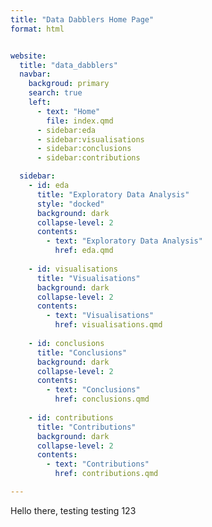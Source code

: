 ```yaml
---
title: "Data Dabblers Home Page"
format: html


website:
  title: "data_dabblers"
  navbar:
    backgroud: primary
    search: true
    left:
      - text: "Home"
        file: index.qmd
      - sidebar:eda
      - sidebar:visualisations
      - sidebar:conclusions
      - sidebar:contributions

  sidebar:
    - id: eda
      title: "Exploratory Data Analysis"
      style: "docked"
      background: dark
      collapse-level: 2
      contents: 
        - text: "Exploratory Data Analysis"
          href: eda.qmd
        
    - id: visualisations
      title: "Visualisations"
      background: dark
      collapse-level: 2
      contents:
        - text: "Visualisations"
          href: visualisations.qmd
        
    - id: conclusions
      title: "Conclusions"
      background: dark
      collapse-level: 2
      contents:
        - text: "Conclusions"
          href: conclusions.qmd
        
    - id: contributions
      title: "Contributions"
      background: dark
      collapse-level: 2
      contents: 
        - text: "Contributions"
          href: contributions.qmd

---
```


Hello there, testing testing 123